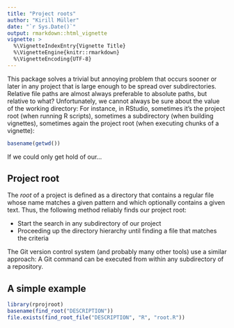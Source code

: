 ```yaml
---
title: "Project roots"
author: "Kirill Müller"
date: "`r Sys.Date()`"
output: rmarkdown::html_vignette
vignette: >
  %\VignetteIndexEntry{Vignette Title}
  %\VignetteEngine{knitr::rmarkdown}
  %\VignetteEncoding{UTF-8}
---
```


This package solves a trivial but annoying problem that occurs sooner or later
in any project that is large enough to be spread over subdirectories.
Relative file paths are almost always preferable to absolute paths,
but relative to what?
Unfortunately, we cannot always be sure about the value of the working directory:
For instance, in RStudio,
sometimes it's the project root (when running R scripts),
sometimes a subdirectory (when building vignettes),
sometimes again the project root (when executing chunks of a vignette):

```r
basename(getwd())
```

If we could only get hold of our...


## Project root

The *root* of a project is defined as a directory that contains a regular file
whose name matches a given pattern and which optionally contains a given text.
Thus, the following method reliably finds our project root:

- Start the search in any subdirectory of our project
- Proceeding up the directory hierarchy until finding a file that matches
the criteria

The Git version control system (and probably many other tools) use a similar
approach: A Git command can be executed from within any subdirectory of a
repository.


## A simple example

```r
library(rprojroot)
basename(find_root("DESCRIPTION"))
file.exists(find_root_file("DESCRIPTION", "R", "root.R"))
```

